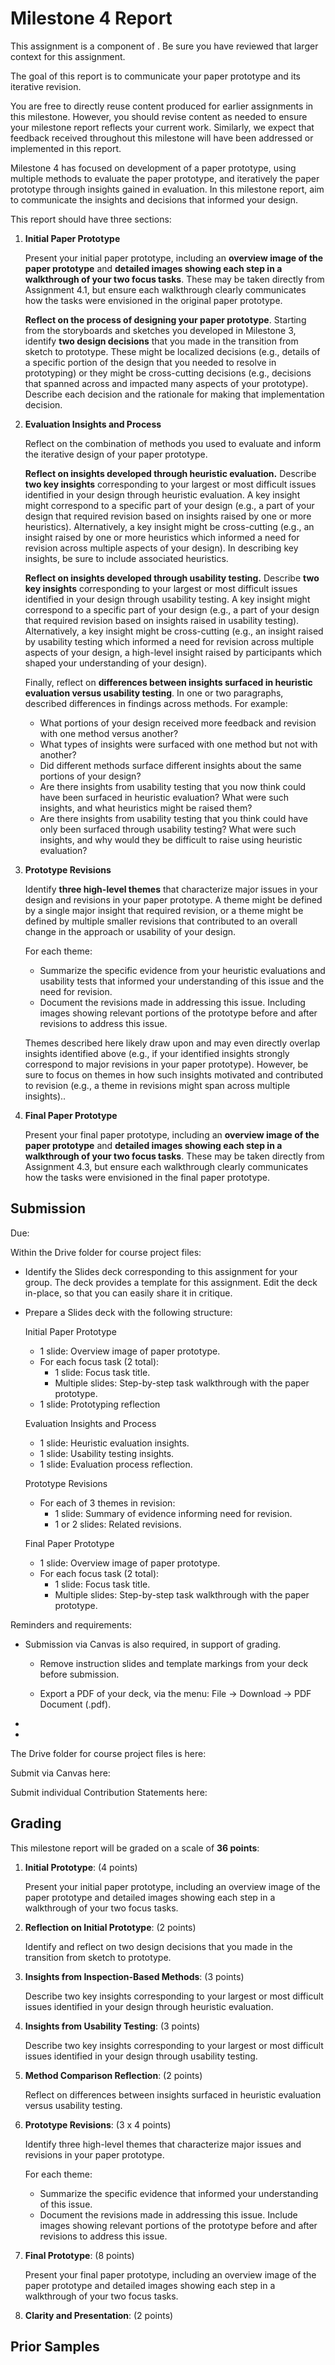 
# Milestone 4 Report

<UnderDevelopment display={true} />

This assignment is a component of <SiteLink linkKey={SiteLinks.milestone_4_top}/>.
Be sure you have reviewed that larger context for this assignment.

The goal of this report is to communicate your paper prototype and its iterative revision.

You are free to directly reuse content produced for earlier assignments in this milestone.
However, you should revise content as needed to ensure your milestone report reflects your current work.
Similarly, we expect that feedback received throughout this milestone will have been addressed or implemented in this report.

Milestone 4 has focused on development of a paper prototype,
using multiple methods to evaluate the paper prototype,
and iteratively the paper prototype through insights gained in evaluation.
In this milestone report, aim to communicate the insights and decisions that informed your design.

This report should have three sections:

1. __Initial Paper Prototype__

   Present your initial paper prototype,
   including an __overview image of the paper prototype__ and
   __detailed images showing each step in a walkthrough of your two focus tasks__.
   These may be taken directly from Assignment 4.1,
   but ensure each walkthrough clearly communicates how the tasks were envisioned in the original paper prototype.

   __Reflect on the process of designing your paper prototype__.
   Starting from the storyboards and sketches you developed in Milestone 3,
   identify **two design decisions** that you made in the transition from sketch to prototype.
   These might be localized decisions
   (e.g., details of a specific portion of the design that you needed to resolve in prototyping)
   or they might be cross-cutting decisions
   (e.g., decisions that spanned across and impacted many aspects of your prototype).
   Describe each decision and the rationale for making that implementation decision.

2. __Evaluation Insights and Process__

   Reflect on the combination of methods you used
   to evaluate and inform the iterative design of your paper prototype.

   **Reflect on insights developed through heuristic evaluation.**
   Describe **two key insights** corresponding to
   your largest or most difficult issues identified in your design through heuristic evaluation.
   A key insight might correspond to a specific part of your design
   (e.g., a part of your design that required revision based on
   insights raised by one or more heuristics).
   Alternatively, a key insight might be cross-cutting
   (e.g., an insight raised by one or more heuristics
   which informed a need for revision across multiple aspects of your design).
   In describing key insights, be sure to include associated heuristics.

   **Reflect on insights developed through usability testing.**
   Describe **two key insights** corresponding to
   your largest or most difficult issues identified in your design through usability testing.
   A key insight might correspond to a specific part of your design
   (e.g., a part of your design that required revision based on
   insights raised in usability testing).
   Alternatively, a key insight might be cross-cutting
   (e.g., an insight raised by usability testing
   which informed a need for revision across multiple aspects of your design,
   a high-level insight raised by participants which shaped your understanding of your design).

   Finally, reflect on **differences between insights surfaced in heuristic evaluation versus usability testing**.
   In one or two paragraphs, described differences in findings across methods. For example:
   - What portions of your design received more feedback and revision with one method versus another?
   - What types of insights were surfaced with one method but not with another?
   - Did different methods surface different insights about the same portions of your design?
   - Are there insights from usability testing that you now think could have been surfaced in heuristic evaluation?
     What were such insights, and what heuristics might be raised them?
   - Are there insights from usability testing that you think could have only been surfaced through usability testing?
     What were such insights, and why would they be difficult to raise using heuristic evaluation?

3. __Prototype Revisions__

   Identify __three high-level themes__ that characterize major issues in your design and revisions in your paper prototype.
   A theme might be defined by a single major insight that required revision,
   or a theme might be defined by multiple smaller revisions that
   contributed to an overall change in the approach or usability of your design.

   For each theme:
    - Summarize the specific evidence from your heuristic evaluations and usability tests
      that informed your understanding of this issue and the need for revision.
    - Document the revisions made in addressing this issue.
      Including images showing relevant portions of the prototype
      before and after revisions to address this issue.

   Themes described here likely draw upon and may even directly overlap insights identified above
   (e.g., if your identified insights strongly correspond to major revisions in your paper prototype).
   However, be sure to focus on themes in how such insights motivated and contributed to revision
   (e.g., a theme in revisions might span across multiple insights)..

4. __Final Paper Prototype__

   Present your final paper prototype,
   including an __overview image of the paper prototype__ and
   __detailed images showing each step in a walkthrough of your two focus tasks__.
   These may be taken directly from Assignment 4.3,
   but ensure each walkthrough clearly communicates how the tasks were envisioned in the final paper prototype.

## Submission

Due: <AssignmentDueDateTime assignmentKey={calendarData.assignments.milestone_4_report} />

Within the Drive folder for course project files:

- Identify the Slides deck corresponding to this assignment for your group.
  The deck provides a template for this assignment.
  Edit the deck in-place, so that you can easily share it in critique.

- Prepare a Slides deck with the following structure:

  Initial Paper Prototype
    - 1 slide: Overview image of paper prototype.
    - For each focus task (2 total):
      - 1 slide: Focus task title.
      - Multiple slides: Step-by-step task walkthrough with the paper prototype.
    - 1 slide: Prototyping reflection

  Evaluation Insights and Process
    - 1 slide: Heuristic evaluation insights.
    - 1 slide: Usability testing insights.
    - 1 slide: Evaluation process reflection.

  Prototype Revisions
   - For each of 3 themes in revision:
     - 1 slide: Summary of evidence informing need for revision.
     - 1 or 2 slides: Related revisions.

  Final Paper Prototype
    - 1 slide: Overview image of paper prototype.
    - For each focus task (2 total):
      - 1 slide: Focus task title.
      - Multiple slides: Step-by-step task walkthrough with the paper prototype.

Reminders and requirements:

- Submission via Canvas is also required, in support of grading.
  - Remove instruction slides and template markings from your deck before submission.

  - Export a PDF of your deck, via the menu: File -> Download -> PDF Document (.pdf).

- <GroupAssignment />
- <ContributionStatementReference />

The Drive folder for course project files is here:

<CourseDataLink linkKey={courseData.linkDriveProjectFiles} outerComponent="p"/>

Submit via Canvas here:

<AssignmentSubmitCanvasLink assignmentKey={calendarData.assignments.milestone_4_report} />

Submit individual 
<SiteLink linkKey={SiteLinks.assignmentsContributionStatements} outerComponent="span">Contribution Statements</SiteLink>
here:

<AssignmentSubmitCanvasLink assignmentKey={calendarData.assignments.milestone_4_contribution_statement} />

## Grading

This milestone report will be graded on a scale of __36 points__:

1. __Initial Prototype__: (4 points)

   Present your initial paper prototype,
   including an overview image of the paper prototype and
   detailed images showing each step in a walkthrough of your two focus tasks.

2. __Reflection on Initial Prototype__: (2 points)

   Identify and reflect on two design decisions that you made 
   in the transition from sketch to prototype.

3. __Insights from Inspection-Based Methods__: (3 points)

   Describe two key insights corresponding to
   your largest or most difficult issues identified in your design through heuristic evaluation.

4. __Insights from Usability Testing__: (3 points)

   Describe two key insights corresponding to
   your largest or most difficult issues identified in your design through usability testing.

5. __Method Comparison Reflection__: (2 points)

   Reflect on differences between insights surfaced in heuristic evaluation versus usability testing.

6. __Prototype Revisions__: (3 x 4 points)

   Identify three high-level themes that characterize major issues and revisions in your paper prototype.

   For each theme:
   - Summarize the specific evidence that informed your understanding of this issue.
   - Document the revisions made in addressing this issue.
     Include images showing relevant portions of the prototype
     before and after revisions to address this issue.

7. __Final Prototype__: (8 points)

   Present your final paper prototype,
   including an overview image of the paper prototype and
   detailed images showing each step in a walkthrough of your two focus tasks.

8. __Clarity and Presentation__: (2 points)

## Prior Samples

<PriorSamplesWarning />

<ProjectMilestoneSamples assignment='m3_report' />
